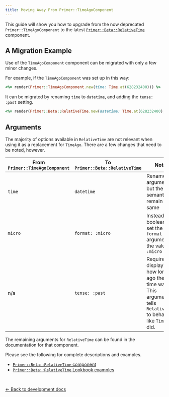 ```yaml
---
title: Moving Away From Primer::TimeAgoComponent
---
```



This guide will show you how to upgrade from the now deprecated
`Primer::TimeAgoComponent` to the latest [`Primer::Beta::RelativeTime`](/components/relative-time/rails)
component.

## A Migration Example

Use of the `TimeAgoComponent` component can be migrated with only a few minor changes.

For example, if the `TimeAgoComponent` was set up in this way:

```rb
<%= render(Primer::TimeAgoComponent.new(time: Time.at(628232400))) %>
```

It can be migrated by renaming `time` to `datetime`, and adding the `tense:
:past` setting.

```rb
<%= render(Primer::Beta::RelativeTime.new(datetime: Time.at(628232400), tense: :past)) %>
```

## Arguments

The majority of options available in `RelativeTime` are not relevant when
using it as a replacement for `TimeAgo`. There are a few changes that need to be
noted, however.

| From `Primer::TimeAgoComponent` | To `Primer::Beta::RelativeTime` | Notes |
|---------------------------------|---------------------------------|-------|
| `time`  | `datetime`       | Renamed argument, but the semantics remain the same                                                                     |
| `micro` | `format: :micro` | Instead of a boolean flag, set the `format` argument to the value of `:micro`                                           |
| n/a     | `tense: :past`   | Required for displaying how long ago the set time was. This argument tells `RelativeTime` to behave like `TimeAgo` did. |

The remaining arguments for `RelativeTime` can be found in the documentation for
that component.

Please see the following for complete descriptions and examples.

* [`Primer::Beta::RelativeTime` component](/components/relative-time/rails)
* [`Primer::Beta::RelativeTime` Lookbook examples](https://primer.style/view-components/lookbook/inspect/primer/beta/relative_time_preview/default)

<p>&nbsp;</p>

[&larr; Back to development docs](/guides/development/rails#upgrading-deprecated-components)
